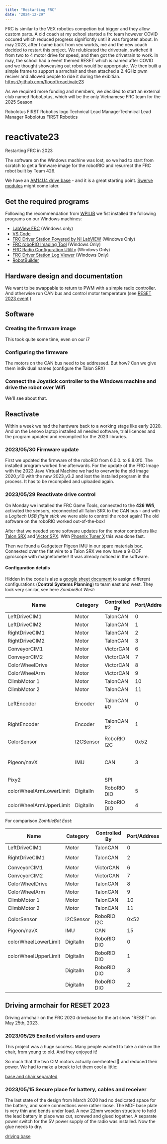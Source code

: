 ```yaml
---
title: "Restarting FRC"
date: "2024-12-29"
---
```


FRC is similar to the VEX robotics competion but bigger and they allow custom parts. A old coach at my school started a frc team however COVID occured which reduced progress significntly until it was forgoten about. In may 2023, after I came back from vex worlds, me and the new coach decided to restart this project. We relubicated the drivetrain, switched it from two to 4 motor drive for speed, and then got the drivetrain to work. In may, the school had a event themed RESET which is named after COVID and we thought showcasing out robot would be apporpriate. We then built a simple frame to support a armchair and then attached a 2.4GHz pwm reciver and allowed people to ride it during the exibitian. https://github.com/flooof/reactivate23

As we required more funding and members, we decided to start an external club named RoboLotus, which will be the only Vietnamese FRC team for the 2025 Season


Robolotus FIRST Robotics logo
Technical Lead ManagerTechnical Lead Manager
Robolotus FIRST Robotics

# reactivate23
Restarting FRC in 2023

The software on the Windows machine was lost, so we had to start from scratch to get a firmware image for the robotRIO and resurrect the FRC robot built by Team 426.

We have an [AM14U4 drive base](https://www.andymark.com/products/am14u-family-frame-opening-kit) - and it is a great starting point. [Swerve modules](https://www.andymark.com/products/mk4i-swerve-modules) might come later.

## Get the required programs

Following the recommendation from [WPILIB](https://docs.wpilib.org/en/stable/) we fist installed the following programs on our Windows machines:

- [LabView FRC](https://docs.wpilib.org/en/stable/docs/zero-to-robot/step-2/labview-setup.html#installing-labview-for-frc-labview-only) (Windows only)
- [VS Code](https://docs.wpilib.org/en/stable/docs/zero-to-robot/step-2/wpilib-setup.html#wpilib-installation-guide)
- [FRC Driver Station Powered by NI LabVIEW](https://docs.wpilib.org/en/stable/docs/software/driverstation/driver-station.html#frc-driver-station-powered-by-ni-labview) (Windows Only)
- [FRC roboRIO Imaging Tool](https://docs.wpilib.org/en/stable/docs/zero-to-robot/step-2/frc-game-tools.html#installing-the-frc-game-tools) (Windows Only)
- [FRC Radio Configuration Utility](https://docs.wpilib.org/en/stable/docs/zero-to-robot/step-3/radio-programming.html#programming-your-radio) (Windows Only)
- [FRC Driver Station Log Viewer](https://docs.wpilib.org/en/stable/docs/software/driverstation/driver-station-log-viewer.html#driver-station-log-file-viewer) (Windows Only)
- [RobotBuilder](https://docs.wpilib.org/en/stable/docs/software/wpilib-tools/robotbuilder/index.html#robotbuilder)

## Hardware design and documentation

We want to be swappable to return to PWM with a simple radio controller. And otherwise run CAN bus and control motor temperature (see [RESET 2023 event](https://github.com/ssis-robotics/reset23) )

## Software
### Creating the firmware image

This took quite some time, even on our i7

### Configuring the firmware

The motors on the CAN bus need to be addressed. But how? Can we give them individual names (configure the Talon SRX)

### Connect the Joystick controller to the Windows machine and drive the robot over Wifi

We'll see about that.




## Reactivate

Within a week we had the hardware back to a working stage like early 2020. And on the Lenovo laptop installed all needed software, trial licences and the program updated and recompiled for the 2023 libraries.

### 2023/05/30 Firmware update

First we updated the firmware of the roboRIO from 6.0.0. to 8.8.0f0. The installed program worked fine afterwards. For the update of the FRC Image with the 2023 Java Virtual Machine we had to overwrite the old image 2020_v10 with the new 2023_v3.2 and lost the installed program in the process. It has to be recompiled and uploaded again.

<!-- <img src="docs/2023-05-30_firmware.png" width="49%"> </img>
<img src="docs/2023-05-30_FRCimage.png" width="49%"> </img> -->

### 2023/05/29 Reactivate drive control

On Monday we installed the FRC Game Tools, connected to the **426 Wifi**, activated the sensors, reconnected all Talon SRX to the CAN bus - and with a _Logitech USB flight stick_  we were able to control the robot again! The old software on the roboRIO worked out-of-the-box!

After that we needed some software updates for the motor controllers like [Talon SRX](https://www.andymark.com/products/talon-srx-speed-controller) and [Victor SPX](https://store.ctr-electronics.com/victor-spx/). With [Phoenix Tuner X](https://pro.docs.ctr-electronics.com/en/stable/docs/tuner/index.html) this was done fast.

Then we found a Gadgeteer Pigeon IMU in our spare materials box. Connexted over the flat wire to a Talon SRX we now have a 9-DOF gyroscope with magnetometer! It was already noticed in the software.

#### Configuration details

Hidden in the code is also a [google sheet document](https://docs.google.com/spreadsheets/d/1-l5YZYubWAp52MwDntlmeQ8fC4OWeWa1os5C94XbTL8/edit?usp=sharing) to assign different configurations (**Control Systems Planning**) to team east and west. They look very similar, see here _ZombieBot West_:

| Name                    | Category  | Controlled By | Port/Address | Notes                                          |
|-------------------------|-----------|---------------|--------------|------------------------------------------------|
| LeftDriveCIM1           | Motor     | TalonCAN      |            0 |                                                |
| LeftDriveCIM2           | Motor     | TalonCAN      |            1 |                                                |
| RightDriveCIM1          | Motor     | TalonCAN      |            2 |                                                |
| RightDriveCIM2          | Motor     | TalonCAN      |            3 |                                                |
| ConveyorCIM1            | Motor     | VictorCAN     |            6 |                                                |
| ConveyorCIM2            | Motor     | VictorCAN     |            7 |                                                |
| ColorWheelDrive         | Motor     | VictorCAN     |            8 |                                                |
| ColorWheelArm           | Motor     | VictorCAN     |            9 |                                                |
| ClimbMotor 1            | Motor     | TalonCAN      |           10 |                                                |
| ClimbMotor 2            | Motor     | TalonCAN      |           11 |                                                |
| LeftEncoder             | Encoder   | TalonCAN #0   |            0 | attached to talon through SRX cable            |
| RightEncoder            | Encoder   | TalonCAN #2   |            1 | attached to talon through SRX cable            |
| ColorSensor             | I2CSensor | RoboRIO I2C   | 0x52         |                                                |
| Pigeon/navX             | IMU       | CAN           |            3 | currently attached to the rightDriveCIM2 talon |
| Pixy2                   |           | SPI           |              |                                                |
| colorWheelArmLowerLimit | DigitalIn | RoboRIO DIO   |            5 |                                                |
| colorWheelArmUpperLimit | DigitalIn | RoboRIO DIO   |            4 |                                                |

For comparison _ZombieBot East_:

| Name                 | Category  | Controlled By | Port/Address |
|----------------------|-----------|---------------|--------------|
| LeftDriveCIM1        | Motor     | TalonCAN      |            0 |
|                      |           |               |              |
| RightDriveCIM1       | Motor     | TalonCAN      |            2 |
|                      |           |               |              |
| ConveyorCIM1         | Motor     | VictorCAN     |            6 |
| ConveyorCIM2         | Motor     | VictorCAN     |            7 |
| ColorWheelDrive      | Motor     | TalonCAN      |            8 |
| ColorWheelArm        | Motor     | TalonCAN      |            9 |
| ClimbMotor 1         | Motor     | TalonCAN      |           10 |
| ClimbMotor 2         | Motor     | TalonCAN      |           11 |
| ColorSensor          | I2CSensor | RoboRIO I2C   | 0x52         |
| Pigeon/navX          | IMU       | CAN           |           15 |
| colorWheelLowerLimit | DigitalIn | RoboRIO DIO   |            0 |
| colorWheelUpperLimit | DigitalIn | RoboRIO DIO   |            1 |
|                      | DigitalIn | RoboRIO DIO   |            3 |
|                      | DigitalIn | RoboRIO DIO   |            2 |

## Driving armchair for RESET 2023

Driving armchair on the FRC 2020 drivebase for the art show "RESET" on May 25th, 2023.

### 2023/05/25 Excited visitors and users

This project was a huge success. Many people wanted to take a ride on the chair, from young to old. And they enjoyed it!

<!-- <img src="https://github.com/ssis-robotics/reset23/blob/main/docs/2023-05-25_jack.jpg" width="49%"> </img>
<img src="https://github.com/ssis-robotics/reset23/blob/main/docs/2023-05-25_nomer.jpg" width="49%"></img> -->

So much that the two CIM motors actually overheated 🥵 and reduced their power. We had to make a break to let them cool a little:

[base and chair separated](https://github.com/ssis-robotics/reset23/blob/main/docs/2023-05-25_separated.jpg)

### 2023/05/15 Secure place for battery, cables and receiver

The last state of the design from March 2020 had no dedicated space for the battery, and some connections were rather loose. The MDF base plate is very thin and bends under load. A new 22mm wooden structure to hold the lead battery in place was cut, screwed and glued together. A separate power switch for the 5V power supply of the radio was installed. Now the glue needs to dry.

[driving base](https://github.com/ssis-robotics/reset23/blob/main/docs/2023-05-15_base.jpg)
